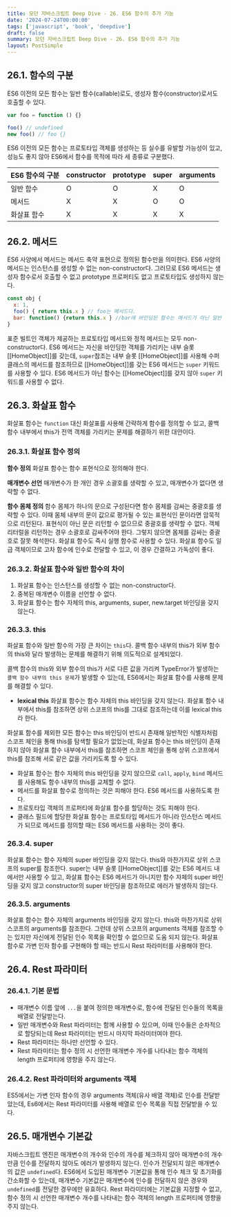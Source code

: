 ```yaml
---
title: 모던 자바스크립트 Deep Dive - 26. ES6 함수의 추가 기능
date: '2024-07-24T00:00:00'
tags: ['javascript', 'book', 'deepdive']
draft: false
summary: 모던 자바스크립트 Deep Dive - 26. ES6 함수의 추가 기능
layout: PostSimple
---
```


## 26.1. 함수의 구분

ES6 이전의 모든 함수는 일반 함수(callable)로도, 생성자 함수(constructor)로서도 호출할 수 있다.

```js
var foo = function () {}

foo() // undefined
new foo() // foo {}
```

ES6 이전의 모든 함수는 프로토타입 객체를 생성하는 등 실수를 유발할 가능성이 있고, 성능도 좋지 않아 ES6에서 함수를 목적에 따라 세 종류로 구분했다.

| ES6 함수의 구분 | constructor | prototype | super | arguments |
| --------------- | ----------- | --------- | ----- | --------- |
| 일반 함수       | O           | O         | X     | O         |
| 메서드          | X           | X         | O     | O         |
| 화살표 함수     | X           | X         | X     | X         |

## 26.2. 메서드

ES6 사양에서 메서드는 메서드 축약 표현으로 정의된 함수만을 의미한다. ES6 사양의 메서드는 인스턴스를 생성할 수 없는 non-constructor다. 그러므로 ES6 메서드는 생성자 함수로서 호출할 수 없고 prototype 프로퍼티도 없고 프로토타입도 생성하지 않는다.

```js
const obj {
  x: 1,
  foo() { return this.x } // foo는 메서드다.
  bar: function() {return this.x } //bar에 바인딩된 함수는 메서드가 아닌 일반 함수다.
}
```

표준 빌트인 객체가 제공하는 프로토타입 메서드와 정적 메서드는 모두 non-constructor다.
ES6 메서드는 자신을 바인딩한 객체를 가리키는 내부 슬롯 [[HomeObject]]를 갖는데, `super`참조는 내부 슬롯 [[HomeObject]]를 사용해 수퍼클래스의 메서드를 참조하므로 [[HomeObject]]를 갖는 ES6 메서드는 `super` 키워드를 사용할 수 있다.
ES6 메서드가 아닌 함수는 [[HomeObject]]를 갖지 않아 `super` 키워드를 사용할 수 없다.

## 26.3. 화살표 함수

화살표 함수는 `function` 대신 화살표를 사용해 간략하게 함수를 정의할 수 있고, 콜백 함수 내부에서 this가 전역 객체를 가리키는 문제를 해결하기 위한 대안이다.

### 26.3.1. 화살표 함수 정의

**함수 정의**
화살표 함수는 함수 표현식으로 정의해야 한다.

**매개변수 선언**
매개변수가 한 개인 경우 소괄호를 생략할 수 있고, 매개변수가 없다면 생략할 수 없다.

**함수 몸체 정의**
함수 몸체가 하나의 문으로 구성된다면 함수 몸체를 감싸는 중괄호를 생략할 수 있다. 이때 몸체 내부의 문이 값으로 평가될 수 있는 표현식인 문이라면 암묵적으로 리턴된다. 표현식이 아닌 문은 리턴할 수 없으므로 중괄호를 생략할 수 없다.
객체 리터럴을 리턴하는 경우 소괄호로 감싸주어야 한다. 그렇지 않으면 몸체를 감싸는 중괄호로 잘못 해석한다.
화살표 함수도 즉시 실행 함수로 사용할 수 있다.
화살표 함수도 일급 객체이므로 고차 함수에 인수로 전달할 수 있고, 이 경우 간결하고 가독성이 좋다.

### 26.3.2. 화살표 함수와 일반 함수의 차이

1. 화살표 함수는 인스턴스를 생성할 수 없는 non-constructor다.
2. 중복된 매개변수 이름을 선언할 수 없다.
3. 화살표 함수는 함수 자체의 this, arguments, super, new.target 바인딩을 갖지 않는다.

### 26.3.3. this

화살표 함수와 일반 함수의 가장 큰 차이는 `this`다. 콜백 함수 내부의 this가 외부 함수의 this와 달라 발생하는 문제를 해결하기 위해 의도적으로 설계되었다.

콜백 함수의 this와 외부 함수의 this가 서로 다른 값을 가리켜 TypeError가 발생하는 `콜백 함수 내부의 this 문제`가 발생할 수 있는데, ES6에서는 화살표 함수를 사용해 문제를 해결할 수 있다.

- **lexical this**
  화살표 함수는 함수 자체의 this 바인딩을 갖지 않는다. 화살표 함수 내부에서 this를 참조하면 상위 스코프의 this를 그대로 참조하는데 이를 lexical this라 한다.

화살표 함수를 제외한 모든 함수는 this 바인딩이 반드시 존재해 일반적인 식별자처럼 스코프 체인을 통해 this를 탐색할 필요가 없었는데, 화살표 함수는 this 바인딩이 존재하지 않아 화살표 함수 내부에서 this를 참조하면 스코프 체인을 통해 상위 스코프에서 this를 참조해 서로 같은 값을 가리키도록 할 수 있다.

- 화살표 함수는 함수 자체의 this 바인딩을 갖지 않으므로 `call`, `apply`, `bind` 메서드를 사용해도 함수 내부의 this를 교체할 수 없다.
- 메서드를 화살표 함수로 정의하는 것은 피해야 한다. ES6 메서드를 사용하도록 한다.
- 프로토타입 객체의 프로퍼티에 화살표 함수를 할당하는 것도 피해야 한다.
- 클래스 필드에 할당한 화살표 함수는 프로토타입 메서드가 아니라 인스턴스 메서드가 되므로 메서드를 정의할 때는 ES6 메서드를 사용하는 것이 좋다.

### 26.3.4. super

화살표 함수는 함수 자체의 super 바인딩을 갖지 않는다. this와 마찬가지로 상위 스코프의 super를 참조한다. super는 내부 슬롯 [[HomeObject]]를 갖는 ES6 메서드 내에서만 사용할 수 있고, 화살표 함수는 ES6 메서드가 아니지만 함수 자체의 super 바인딩을 갖지 않고 constructor의 super 바인딩을 참조하므로 에러가 발생하지 않는다.

### 26.3.5. arguments

화살표 함수는 함수 자체의 arguments 바인딩을 갖지 않는다. this와 마찬가지로 상위 스코프의 arguments를 참조한다. 그런데 상위 스코프의 arguments 객체를 참조할 수는 있지만 자신에게 전달된 인수 목록을 확인할 수 없으므로 도움 되지 않는다. 화살표 함수로 가변 인자 함수를 구현해야 할 때는 반드시 Rest 파라미터를 사용해야 한다.

## 26.4. Rest 파라미터

### 26.4.1. 기본 문법

- 매개변수 이름 앞에 `...`을 붙여 정의한 매개변수로, 함수에 전달된 인수들의 목록을 배열로 전달받는다.
- 일반 매개변수와 Rest 파라미터는 함께 사용할 수 있으며, 이때 인수들은 순차적으로 할당되는데 Rest 파라미터는 반드시 마지막 파라미터여야 한다.
- Rest 파라미터는 하나만 선언할 수 있다.
- Rest 파라미터는 함수 정의 시 선언한 매개변수 개수를 나타내는 함수 객체의 length 프로퍼티에 영향을 주지 않는다.

### 26.4.2. Rest 파라미터와 arguments 객체

ES5에서는 가변 인자 함수의 경우 arguments 객체(유사 배열 객체)로 인수를 전달받았는데, Es6에서는 Rest 파라미터를 사용해 배열로 인수 목록을 직접 전달받을 수 있다.

## 26.5. 매개변수 기본값

자바스크립트 엔진은 매개변수의 개수와 인수의 개수를 체크하지 않아 매개변수의 개수만큼 인수를 전달하지 않아도 에러가 발생하지 않는다.
인수가 전달되지 않은 매개변수의 값은 `undefined`다. ES6에서 도입된 매개변수 기본값을 통해 인수 체크 및 초기화를 간소화할 수 있는데, 매개변수 기본값은 매개변수에 인수를 전달하지 않은 경우와 `undefined`를 전달한 경우에만 유효하다.
Rest 파라미터에는 기본값을 지정할 수 없고, 함수 정의 시 선언한 매개변수 개수를 나타내는 함수 객체의 length 프로퍼티에 영향을 주지 않는다.
